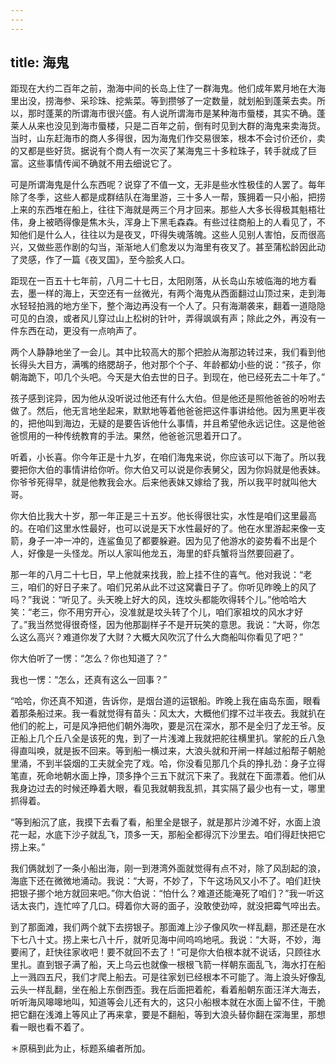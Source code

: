 ```yaml
---
---
---
```

title: 海鬼
---

距现在大约二百年之前，渤海中间的长岛上住了一群海鬼。他们成年累月地在大海里出没，捞海参、采珍珠、挖紫菜。等到攒够了一定数量，就划船到蓬莱去卖。所以，那时蓬莱的所谓海市很兴盛。有人说所谓海市是某种海市蜃楼，其实不确。蓬莱人从来也没见到海市蜃楼，只是二百年之前，倒有时见到大群的海鬼来卖海货。当时，山东赶海市的商人多得很，因为海鬼们作交易很笨，根本不会讨价还价，卖的又都是些好货。据说有个商人有一次买了某海鬼三十多粒珠子，转手就成了巨富。这些事情传闻不确就不用去细说它了。

可是所谓海鬼是什么东西呢？说穿了不值一文，无非是些水性极佳的人罢了。每年除了冬季，这些人都是成群结队在海里游，三十多人一帮，簇拥着一只小船，把捞上来的东西堆在船上，往往下海就是两三个月才回来。那些人大多长得极其魁梧壮伟，身上被晒得像是焦木头，浑身上下黑毛森森。有些过往商船上的人看见了，不知他们是什么人，往往以为是夜叉，吓得失魂落魄。这些人见别人害怕，反而很高兴，又做些恶作剧的勾当，渐渐地人们愈发以为海里有夜叉了。甚至蒲松龄因此动了灵感，作了一篇《夜叉国》，至今脍炙人口。

距现在一百五十七年前，八月二十七日，太阳刚落，从长岛山东坡临海的地方看去，墨一样的海上，天空还有一丝微光，有两个海鬼从西面翻过山顶过来，走到海水轻轻拍溅的地方坐下，整个海边再没有一个人了。只有海潮袭来，翻着一道隐隐可见的白浪，或者风儿穿过山上松树的针叶，弄得飒飒有声；除此之外，再没有一件东西在动，更没有一点响声了。

两个人静静地坐了一会儿。其中比较高大的那个把脸从海那边转过来，我们看到他长得头大目方，满嘴的络腮胡子，他对那个个子、年龄都幼小些的说：“孩子，你朝海跪下，叩几个头吧。今天是大伯去世的日子。到现在，他已经死去二十年了。”

孩子感到诧异，因为他从没听说过他还有什么大伯。但是他还是照他爸爸的吩咐去做了。然后，他无言地坐起来，默默地等着他爸爸把这件事讲给他。因为黑更半夜的，把他叫到海边，无疑的是要告诉他什么事情，并且希望他永远记住。这是他爸爸惯用的一种传统教育的手法。果然，他爸爸沉思着开口了。

听着，小长喜。你今年正是十九岁，在咱们海鬼来说，你应该可以下海了。所以我要把你大伯的事情讲给你听。你大伯又可以说是你表舅父，因为你妈就是他表妹。你爷爷死得早，就是他教我会水。后来他表妹又嫁给了我，所以我平时就叫他大哥。

你大伯比我大十岁，那一年正是三十五岁。他长得很壮实，水性是咱们这里最高的。在咱们这里水性最好，也可以说是天下水性最好的了。他在水里游起来像一支箭，身子一冲一冲的，连鲨鱼见了都要躲避。因为见了他游水的姿势看不出是个人，好像是一头怪龙。所以人家叫他龙五，海里的虾兵蟹将当然要回避了。

那一年的八月二十七日，早上他就来找我，脸上挂不住的喜气。他对我说：“老三，咱们的好日子来了。咱们兄弟从此不过这窝囊日子了。你听见昨晚上的风了吗？”我说：“听见了。头天晚上好大的风，连坟头都能吹得转个儿。”他哈哈大笑：“老三，你不用穷开心，没准就是坟头转了个儿，咱们家祖坟的风水才好了。”我当然觉得很奇怪，因为他那副样子不是开玩笑的意思。我说：“大哥，你怎么这么高兴？难道你发了大财？大概大风吹沉了什么大商船叫你看见了吧？”

你大伯听了一愣：“怎么？你也知道了？”

我也一愣：“怎么，还真有这么一回事？”

“哈哈，你还真不知道，告诉你，是烟台道的运银船。昨晚上我在庙岛东面，眼看着那条船过来。我一看就觉得有苗头：风太大，大概他们撑不过半夜去。我就扒在他们的舵上，可是风净把他们朝外海吹，要是沉在深水，那不是全归了龙王爷。反正船上几个丘八全是该死的鬼，到了一片浅滩上我就把舵往横里扒。掌舵的丘八急得直叫唤，就是扳不回来。等到船一横过来，大浪头就和开闸一样越过船帮子朝舱里涌，不到半袋烟的工夫就全完了戏。哈，你没看见那几个兵的挣扎劲：身子立得笔直，死命地朝水面上挣，顶多挣个三五下就沉下来了。我就在下面漂着。他们从我身边过去的时候还睁着大眼，看见我就朝我乱抓，其实隔了最少也有一丈，哪里抓得着。

“等到船沉了底，我摸下去看了看，船里全是银子，就是那片沙滩不好，水面上浪花一起，水底下沙子就乱飞，顶多一天，那船全都得沉下沙里去。咱们得赶快把它捞上来。”

我们俩就划了一条小船出海，刚一到港湾外面就觉得有点不对，除了风刮起的浪，海底下还在微微地涌动。我说：“大哥，不妙了，下午这场风又小不了。咱们赶快把银子挪个地方就回来吧。”你大伯说：“怕什么？难道还能淹死了咱们？”我一听这话太丧门，连忙啐了几口。碍着你大哥的面子，没敢使劲啐，就没把霉气啐出去。

到了那面滩，我们两个就下去捞银子。那面滩上沙子像风吹一样乱翻，那还是在水下七八十丈。捞上来七八十斤，就听见海中间呜呜地吼。我说：“大哥，不妙，海要闹了，赶快往家收吧！要不就回不去了！”可是你大伯根本就不说话，只顾往水里扎。直到银子满了船，天上乌云也就像一根根飞箭一样朝东面乱飞，海水打在船上一溅四五尺，我们才爬上船去。可是往家划已经根本不可能了。海上浪头好像乱云头一样乱翻，坐在船上东倒西歪。我在后面把着舵，看着船朝东面汪洋大海去，听听海风嗥嗥地叫，知道等会儿还有大的，这只小船根本就在水面上留不住，干脆把它翻在浅滩上等风止了再来拿，要是不翻船，等到大浪头替你翻在深海里，那想看一眼也看不着了。

＊原稿到此为止，标题系编者所加。
